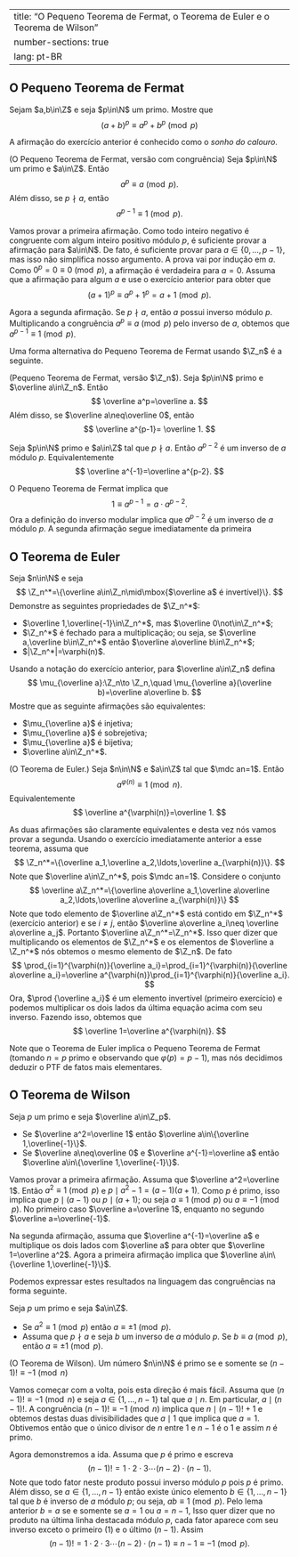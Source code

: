 

---
title: "O Pequeno Teorema de Fermat, o Teorema de Euler e o Teorema de Wilson"
number-sections: true
lang: pt-BR
---

## O Pequeno Teorema de Fermat

:::{#exr-}
Sejam $a,b\in\Z$ e seja $p\in\N$ um primo. Mostre que
$$
(a+b)^p\equiv a^p+b^p\pmod p
$$
:::

A afirmação do exercício anterior é conhecido como o <em>sonho do calouro</em>.

:::{#thm-ptf}
(O Pequeno Teorema de Fermat, versão com congruência) Seja $p\in\N$ um primo e $a\in\Z$. Então
$$
a^p\equiv a\pmod p.
$$
Além disso, se $p\nmid a$, então
$$
a^{p-1}\equiv 1\pmod p.
$$
:::


:::{.proof}
Vamos provar a primeira afirmação. Como todo inteiro negativo é congruente com algum inteiro positivo módulo $p$, é suficiente provar a afirmação para $a\in\N$. De fato, é suficiente provar para $a\in\{0,\ldots,p-1\}$, mas isso não simplifica nosso argumento. A prova vai por indução em $a$. Como $0^p=0\equiv 0\pmod p$, a afirmação é verdadeira para $a=0$. Assuma que a afirmação para algum $a$ e use o exercício anterior para obter que
$$
(a+1)^p\equiv a^p+1^p=a+1\pmod p.
$$

Agora a segunda afirmação. Se $p\nmid a$, então $a$ possui inverso módulo $p$. Multiplicando a congruência $a^p\equiv a\pmod p$ pelo inverso de $a$, obtemos que $a^{p-1}\equiv 1\pmod p$.

:::

Uma forma alternativa do Pequeno Teorema de Fermat usando $\Z_n$ é a seguinte.

:::{#thm-}
 (Pequeno Teorema de Fermat, versão $\Z_n$). Seja $p\in\N$ primo e $\overline a\in\Z_n$. Então
$$
\overline a^p=\overline a.
$$
Além disso, se $\overline a\neq\overline 0$, então
$$
\overline a^{p-1}= \overline 1.
$$
:::


:::{#cor-}
Seja $p\in\N$ primo e $a\in\Z$ tal que $p\nmid a$. Então $a^{p-2}$ é um inverso de $a$ módulo $p$. Equivalentemente
$$
\overline a^{-1}=\overline a^{p-2}.
$$
:::


:::{.proof}
O Pequeno Teorema de Fermat implica que
$$
1\equiv a^{p-1}=a\cdot a^{p-2}.
$$
Ora a definição do inverso modular implica que $a^{p-2}$ é um inverso de $a$ módulo $p$. A segunda afirmação segue imediatamente da primeira
:::


## O Teorema de Euler

:::{#exr-}
Seja $n\in\N$ e seja
$$
\Z_n^*=\{\overline a\in\Z_n\mid\mbox{$\overline a$ é invertível}\}.
$$
Demonstre as seguintes propriedades de $\Z_n^*$:


-  $\overline 1,\overline{-1}\in\Z_n^*$, mas $\overline 0\not\in\Z_n^*$;
-  $\Z_n^*$ é fechado para a multiplicação; ou seja, se $\overline a,\overline b\in\Z_n^*$ então $\overline a\overline b\in\Z_n^*$;
-  $|\Z_n^*|=\varphi(n)$.

:::


:::{#exr-}
Usando a notação do exercício anterior, para $\overline a\in\Z_n$ defina
$$
\mu_{\overline a}:\Z_n\to \Z_n,\quad \mu_{\overline a}(\overline b)=\overline a\overline b.
$$
Mostre que as seguinte afirmações são equivalentes:


-  $\mu_{\overline a}$ é injetiva;
-  $\mu_{\overline a}$ é sobrejetiva;
-  $\mu_{\overline a}$ é bijetiva;
-  $\overline a\in\Z_n^*$.

:::


:::{#thm-euler}
 (O Teorema de Euler.) Seja $n\in\N$ e $a\in\Z$ tal que $\mdc an=1$. Então
$$
a^{\varphi(n)}\equiv 1\pmod n.
$$
Equivalentemente
$$
\overline a^{\varphi(n)}=\overline 1.
$$
:::


:::{.proof}
As duas afirmações são claramente equivalentes e desta vez nós vamos provar a segunda.
Usando o exercício imediatamente anterior a esse teorema, assuma que
$$
\Z_n^*=\{\overline a_1,\overline a_2,\ldots,\overline a_{\varphi(n)}\}.
$$
Note que $\overline a\in\Z_n^*$, pois $\mdc an=1$. Considere o conjunto
$$
\overline a\Z_n^*=\{\overline a\overline a_1,\overline a\overline a_2,\ldots,\overline a\overline a_{\varphi(n)}\}
$$
Note que todo elemento de $\overline a\Z_n^*$ está contido em $\Z_n^*$ (exercício anterior) e se $i\neq j$, então $\overline a\overline a_i\neq \overline a\overline a_j$. Portanto $\overline a\Z_n^*=\Z_n^*$. Isso quer dizer que multiplicando os elementos de $\Z_n^*$ e os elementos de $\overline a \Z_n^*$ nós obtemos o mesmo elemento de $\Z_n$. De fato
$$
\prod_{i=1}^{\varphi(n)}{\overline a_i}=\prod_{i=1}^{\varphi(n)}{\overline a\overline a_i}=\overline a^{\varphi(n)}\prod_{i=1}^{\varphi(n)}{\overline a_i}.
$$
Ora, $\prod {\overline a_i}$ é um elemento invertível (primeiro exercício) e podemos multiplicar os dois lados da última equação acima com seu inverso. Fazendo isso, obtemos que
$$
\overline 1=\overline a^{\varphi(n)}.
$$
:::

Note que o Teorema de Euler implica o Pequeno Teorema de Fermat (tomando $n=p$ primo e observando que $\varphi(p)=p-1$), mas nós decidimos deduzir o PTF de fatos mais elementares.


## O Teorema de Wilson

:::{#lem-}
 Seja $p$ um primo e seja $\overline a\in\Z_p$.


-  Se $\overline a^2=\overline 1$ então $\overline a\in\{\overline 1,\overline{-1}\}$.
-  Se $\overline a\neq\overline 0$ e $\overline a^{-1}=\overline a$ então $\overline a\in\{\overline 1,\overline{-1}\}$.

:::


:::{.proof}
Vamos provar a primeira afirmação. Assuma que $\overline a^2=\overline 1$. Então $a^2\equiv 1\pmod p$ e $p\mid a^2-1=(a-1)(a+1)$. Como $p$ é primo, isso implica que $p\mid (a-1)$ ou $p\mid (a+1)$; ou seja $a\equiv 1\pmod p$ ou $a\equiv -1\pmod p$. No primeiro caso $\overline a=\overline 1$, enquanto no segundo $\overline a=\overline{-1}$.

Na segunda afirmação, assuma que $\overline a^{-1}=\overline a$ e multiplique os dois lados com $\overline a$ para obter que $\overline 1=\overline a^2$. Agora a primeira afirmação implica que $\overline a\in\{\overline 1,\overline{-1}\}$.

:::

Podemos expressar estes resultados na linguagem das congruências na forma seguinte.

:::{#lem-}
Seja $p$ um primo e seja $a\in\Z$.


-  Se $a^2\equiv 1\pmod p$ então $a\equiv \pm 1\pmod p$.
-  Assuma que $p\nmid a$ e seja $b$ um inverso de $a$ módulo $p$. Se $b\equiv a\pmod p$, então $a\equiv \pm 1\pmod p$.

:::


:::{#thm-}
(O Teorema de Wilson). Um número $n\in\N$ é primo se e somente se $(n-1)!\equiv -1\pmod n$
:::


:::{.proof}
Vamos começar com a volta, pois esta direção é mais fácil. Assuma que $(n-1)!\equiv -1\pmod n$ e seja $a\in\{1,\ldots,n-1\}$ tal que $a\mid n$. Em particular, $a\mid (n-1)!$. A congruência $(n-1)!\equiv -1\pmod n$ implica que $n\mid (n-1)!+1$ e obtemos destas duas divisibilidades que $a\mid 1$ que implica que $a=1$. Obtivemos então que o único divisor de $n$ entre $1$ e $n-1$ é o $1$ e assim $n$ é primo.

Agora demonstremos a ida. Assuma que $p$ é primo e escreva
$$
(n-1)!=1\cdot 2\cdot 3\cdots (n-2)\cdot (n-1).
$$
Note que todo fator neste produto possui inverso módulo $p$ pois $p$ é primo. Além disso, se $a\in\{1,\ldots,n-1\}$ então existe único elemento $b\in\{1,\ldots,n-1\}$ tal que $b$ é inverso de $a$ módulo $p$; ou seja, $ab\equiv 1\pmod p$. Pelo lema anterior $b=a$ se e somente se $a=1$ ou $a=n-1$, Isso quer dizer que no produto na última linha destacada módulo $p$, cada fator aparece com seu inverso exceto o primeiro ($1$) e o último ($n-1$). Assim
$$
(n-1)!=1\cdot 2\cdot 3\cdots (n-2)\cdot (n-1)\equiv n-1\equiv -1\pmod p.
$$
:::